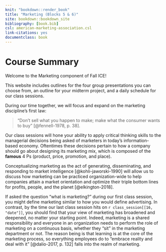 ```yaml
--- 
knit: "bookdown::render_book"
title: "Marketing (Blocks 5 & 6)"
site: bookdown::bookdown_site
bibliography: [book.bib]
csl: american-marketing-association.csl
link-citations: yes
documentclass: book
---
```


# Course Summary {-}

Welcome to the Marketing component of Fall ICE! 

This website includes outlines for the four group presentations you can choose
from, an outline for your midterm project, and a daily schedule for our class
sessions.

During our time together, we will focus and expand on the marketing discipline's
first law:

> “Don't sell what you happen to make; make what the consumer wants to buy”
[@fennell-1978, p. 38]. 

Our class sessions will hone your ability to apply critical thinking skills to
the managerial decisions being asked of marketers in today's information-based
economy. Oftentimes these decisions pertain to how a company should go about
designing its marketing mix, which is composed of the **famous** 4 Ps (product,
price, promotion, and place).

Conceptualizing marketing as the act of generating, disseminating, and
responding to market intelligence [@kohli-jaworski-1990] will allow us to
discuss how marketing can be practiced organization-wide to help companies
attain a market orientation and optimize their triple bottom lines for profits,
people, and the planet [@elkington-2018].

If asked the question "what is marketing?" during our first class session, you
might define marketing similar to how you would define advertising. In contrast,
by the time our last class session hits on `r class_session[[16, "date"]]`, you
should find that your view of marketing has broadened and deepened, no matter
your starting point. Indeed, marketing is a shared responsibility and everyone
in an organization needs to perform the role of marketing on a continuous basis,
whether they "sit" in the marketing department or not. The reason being is that
learning is at the core of the marketing process, so everything employees do to
"embrace reality and deal with it" [@dalio-2017, p. 132] falls into the realm of
marketing.